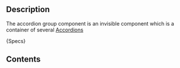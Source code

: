 

## Description
The accordion group component is an invisible component which is a container of several [Accordions](?path=/docs/ui-components-accordion-accordion-atom-specifications--page)

<Description>{Specs}</Description>

## Contents
<SpecsAccordionGroupContents />